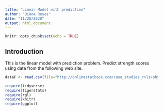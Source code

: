 ```yaml
---
title: "Linear Model with prediction"
author: "Diana Reyes"
date: "11/28/2020"
output: html_document
---
```


```r
knitr::opts_chunk$set(echo = TRUE)
```
## Introduction

This is the linear model with prediction problem. Predict strength scores using data from the following web site.

```r
dataF <- read.csv(file="http://onlinestatbook.com/case_studies_rvls/physical_strength/data.txt",sep="",header=TRUE)
```

```r
require(tidyverse)
require(tigerstats)
require(rgl)
require(knitr)
require(ggplot)
```


